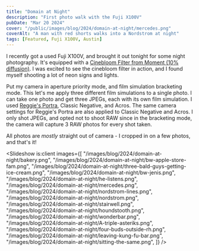 ```yaml
---
title: "Domain at Night"
description: "First photo walk with the Fuji X100V"
pubDate: "Mar 20 2024"
cover: "/public/images/blog/2024/domain-at-night/mercedes.png"
coverAlt: "A man with red shorts walks into a Nordstrom at night"
tags: [Featured, Fuji X100V, Austin]
---
```



I recently got a used Fuji X100V, and brought it out tonight for some night photography.
It's equipped with a [Cinebloom Filter from Moment (10% diffusion)](https://www.shopmoment.com/products/moment-cinebloom-diffusion-filters/49mm-10-strength?irgwc=1&partner_id=2598579&timestamp=1708496573319). I was excited to see the cinebloom filter in action, and I found myself shooting a lot of neon signs and lights.

Put my camera in aperture priority mode, and film simulation bracketing mode. This let's me apply three different film simulations to a single photo. I can take one photo and get three JPEGs, each with its own film simulation. I used [Reggie's Portra](https://reggiebphotography.com/blog/the-most-versatile-fujifilm-x-trans-iv-film-simulation-recipe-reggies-portra), Classic Negative, and Acros. The same camera settings for Reggie's Portra are also applied to Classic Negative and Acros. I only shot JPEGs, and opted not to shoot RAW since in the bracketing mode, the camera will capture 3 RAW photos for every shot taken.

All photos are _mostly_ straight out of camera - I cropped in on a few photos, and that's it!

<Slideshow
  is:client
  images={[
    "/images/blog/2024/domain-at-night/bakery.png",
    "/images/blog/2024/domain-at-night/bw-apple-store-fam.png",
    "/images/blog/2024/domain-at-night/three-bald-guys-getting-ice-cream.png",
    "/images/blog/2024/domain-at-night/bw-jenis.png",
    "/images/blog/2024/domain-at-night/he-listens.png",
    "/images/blog/2024/domain-at-night/mercedes.png",
    "/images/blog/2024/domain-at-night/nordstrom-lines.png",
    "/images/blog/2024/domain-at-night/nordstrom.png",
    "/images/blog/2024/domain-at-night/stairwell.png",
    "/images/blog/2024/domain-at-night/houndstooth.png",
    "/images/blog/2024/domain-at-night/wonderbar.png",
    "/images/blog/2024/domain-at-night/A-triple-asteriks.png",
    "/images/blog/2024/domain-at-night/four-buds-outside-rh.png",
    "/images/blog/2024/domain-at-night/leaving-kung-fu-bar.png",
    "/images/blog/2024/domain-at-night/sitting-the-same.png",
  ]}
/>
